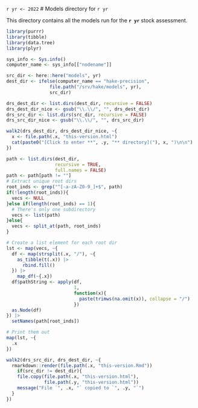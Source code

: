 `r yr <- 2022`
# Models directory for `r yr`

This directory contains all the models run for the **`r yr`** stock assessment.

```r
library(purrr)
library(tibble)
library(data.tree)
library(plyr)

sys_info <- Sys.info()
computer_name <- sys_info[["nodename"]]

src_dir <- here::here("models", yr)
dest_dir <- ifelse(computer_name == "hake-precision",
                file.path("/srv/hake/models", yr),
                src_dir)

drs_dest_dir <- list.dirs(dest_dir, recursive = FALSE)
drs_dest_dir_nice <- gsub("\\.\\/", "", drs_dest_dir)
drs_src_dir <- list.dirs(src_dir, recursive = FALSE)
drs_src_dir_nice <- gsub("\\.\\/", "", drs_src_dir)

walk2(drs_dest_dir, drs_dest_dir_nice, ~{
  x <- file.path(.x, "this-version.html")
  cat(paste0("[Click to enter **", .y, "** directory]("), x, ")\n\n")
})
```

```r
path <- list.dirs(dest_dir,
                  recursive = TRUE,
                  full.names = FALSE)
path <- path[path != ""]
# Extract unique root dirs
root_inds <- grep("^[-a-zA-Z0-9_]+$", path)
if(!length(root_inds)){
  vecs <- NULL
}else if(length(root_inds) == 1){
  # There's only one subdirectory
  vecs <- list(path)
}else{
  vecs <- split_at(path, root_inds)
}

# Create a list element for each root dir
lst <- map(vecs, ~{
  df <- map(strsplit(.x, "/"), ~{
    as_tibble(t(.x)) |> 
      rbind.fill()
  }) |> 
    map_df(~{.x})
  df$pathString <- apply(df,
                         1,
                         function(x){
                           paste(trimws(na.omit(x)), collapse = "/") 
                         })
  as.Node(df)
}) |> 
  setNames(path[root_inds])

# Print them out
map(lst, ~{
  .x  
})
```

```r
walk2(drs_src_dir, drs_dest_dir, ~{
  rmarkdown::render(file.path(.x, "this-version.Rmd"))
    if(src_dir != dest_dir){
    file.copy(file.path(.x, "this-version.html"), 
              file.path(.y, "this-version.html"))
    message("File `", .x, "` copied to `", .y, "`")
  }
})
```
